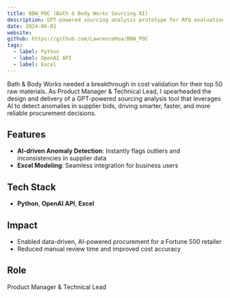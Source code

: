 ```yaml
---
title: BBW_POC (Bath & Body Works Sourcing AI)
description: GPT-powered sourcing analysis prototype for RFQ evaluation.
date: 2024-06-01
website: 
github: https://github.com/LawrenceHua/BBW_POC
tags:
  - label: Python
  - label: OpenAI API
  - label: Excel
---
```


Bath & Body Works needed a breakthrough in cost validation for their top 50 raw materials. As Product Manager & Technical Lead, I spearheaded the design and delivery of a GPT-powered sourcing analysis tool that leverages AI to detect anomalies in supplier bids, driving smarter, faster, and more reliable procurement decisions.

## Features

- **AI-driven Anomaly Detection**: Instantly flags outliers and inconsistencies in supplier data
- **Excel Modeling**: Seamless integration for business users

## Tech Stack

- **Python**, **OpenAI API**, **Excel**

## Impact

- Enabled data-driven, AI-powered procurement for a Fortune 500 retailer
- Reduced manual review time and improved cost accuracy

## Role

Product Manager & Technical Lead
